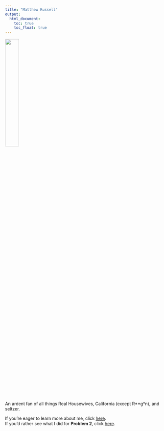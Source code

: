 ```yaml
---
title: "Matthew Russell"
output: 
  html_document:
    toc: true
    toc_float: true
---
```


<img src = "images/IMG_4528.jpg" style = "width:30%">

An ardent fan of all things Real Housewives, California (except R**g*n), and seltzer. 

If you're eager to learn more about me, click [here](about.html).  
If you'd rather see what I did for **Problem 2**, click [here](prob_2.html).